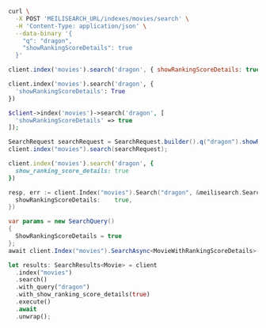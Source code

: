 <CodeGroup>

```bash cURL
curl \
  -X POST 'MEILISEARCH_URL/indexes/movies/search' \
  -H 'Content-Type: application/json' \
  --data-binary '{
    "q": "dragon",
    "showRankingScoreDetails": true
  }'
```

```javascript JS
client.index('movies').search('dragon', { showRankingScoreDetails: true })
```

```python Python
client.index('movies').search('dragon', {
  'showRankingScoreDetails': True
})
```

```php PHP
$client->index('movies')->search('dragon', [
  'showRankingScoreDetails' => true
]);
```

```java Java
SearchRequest searchRequest = SearchRequest.builder().q("dragon").showRankingScoreDetails(true).build();
client.index("movies").search(searchRequest);
```

```ruby Ruby
client.index('movies').search('dragon', {
  show_ranking_score_details: true
})
```

```go Go
resp, err := client.Index("movies").Search("dragon", &meilisearch.SearchRequest{
  showRankingScoreDetails:    true,
})
```

```csharp C#
var params = new SearchQuery()
{
  ShowRankingScoreDetails = true
};
await client.Index("movies").SearchAsync<MovieWithRankingScoreDetails>("dragon", params);
```

```rust Rust
let results: SearchResults<Movie> = client
  .index("movies")
  .search()
  .with_query("dragon")
  .with_show_ranking_score_details(true)
  .execute()
  .await
  .unwrap();
```
</CodeGroup>